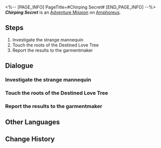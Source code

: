 <%-- [PAGE_INFO]
PageTitle=#Chirping Secret#
[END_PAGE_INFO] --%>
{{Stub|Dialogue.}}
{{Mission Infobox
|id            = 4015801
|title         = 
|image         = <!--Mission Chirping Secret.png-->
|type          = Adventure
|event_name    = 
|chapter       = 
|requirements  = [[Trailblaze Mission]] ''[[Distant Travelers, Listen to this World's Prayer]]'' completed
|summary       = <!--official mission summary from Fate's Atlas-->
|characters    = Garmentmaker; Trailblazer
|startLocation = [[Amphoreus]] - [["Eternal Holy City" Okhema]]
|world         = Amphoreus
|area          = "Eternal Holy City" Okhema
|prev          = 
|next          = 
|rewards       = Stellar Jade*10; Credit*5,000
}}
'''''Chirping Secret''''' is an [[Adventure Mission]] on [[Amphoreus]].

==Steps==
# Investigate the strange mannequin
# Touch the roots of the Destined Love Tree
# Report the results to the garmentmaker

<!--
==Gameplay Notes==

--><!--
==Trial Character==

-->
==Dialogue==
{{Stub Dialogue}}
===Investigate the strange mannequin{{subst:void|<!--401580101-->}}===
{{Mission Description|type=adventure|location="Eternal Holy City" Okhema|A golden thread mannequin that looks as if it came from Penacony, you have been curious about this for a while. As for what exactly it is... perhaps you already know the answer?}}
{{Dialogue Start}}
:{{tx}}
{{Dialogue End}}

===Touch the roots of the Destined Love Tree{{subst:void|<!--401580102-->}}===
{{Mission Description|type=adventure|location="Eternal Holy City" Okhema|update|"A creation clearly of Cerces, but connecting the threads of romance. Touch its roots, and you can tie the knot of fate." A simple riddle... right?}}
{{Dialogue Start}}
:{{tx}}
{{Dialogue End}}

===Report the results to the garmentmaker{{subst:void|<!--401580109-->}}===
{{Mission Description|type=adventure|location="Eternal Holy City" Okhema|update|What could be so hard about catching bugs? It's time to show Aglaea your talent as a "Trailblazer."}}
{{Dialogue Start}}
:{{tx}}
{{Dialogue End}}

==Other Languages==
{{Other Languages
|en   = Chirping Secret
|zhs  = 虫鸣秘闻
|zht  = 蟲鳴秘聞
|ja   = 虫鳴秘話
|ko   = 벌레들의 속삭임
|es   = El canto de los insectos
|fr   = Secrets du chant des insectes
|ru   = Жужжащие секреты
|th   = ความลับของเสียงแมลง
|vi   = Bí Mật Tiếng Côn Trùng
|de   = Das Geheimnis des Insektenzirpens
|id   = Rahasia Suara Serangga
|pt   = O Segredo do Canto dos Insetos
}}

==Change History==
{{Change History|3.0}}
